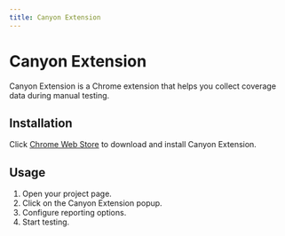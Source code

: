 ```yaml
---
title: Canyon Extension
---
```


# Canyon Extension

Canyon Extension is a Chrome extension that helps you collect coverage data during manual testing.

## Installation

Click [Chrome Web Store](https://chromewebstore.google.com/detail/canyon-extension/omnpafdjidgpdmlimbangcjjaaodbeof) to download and install Canyon Extension.

## Usage

1. Open your project page.
2. Click on the Canyon Extension popup.
3. Configure reporting options.
4. Start testing.